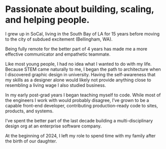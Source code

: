 # Passionate about building, scaling, and helping people.

I grew up in SoCal, living in the South Bay of LA for 15 years before moving to the city of subdued excitement (Bellingham, WA). 

Being fully remote for the better part of 4 years has made me a more effective communicator and empathetic teammate.

Like most young people, I had no idea what I wanted to do with my life. Because STEM came naturally to me, I began the path to architecture when I discovered graphic design in university. Having the self-awareness that my skills as a designer alone would likely not provide anything close to resembling a living wage I also studied business.

In my early post-grad years I began teaching myself to code. While most of the engineers I work with would probably disagree, I’ve grown to be a capable front-end developer, contributing production-ready code to sites, products, and systems.

I’ve spent the better part of the last decade building a multi-disciplinary design org at an enterprise software company.

At the beginning of 2024, I left my role to spend time with my family after the birth of our daughter.